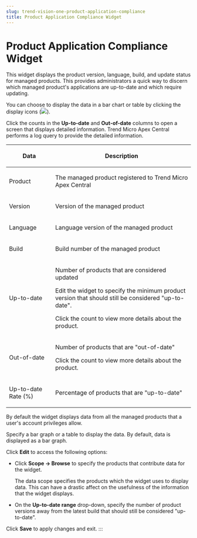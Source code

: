 ```yaml
---
slug: trend-vision-one-product-application-compliance
title: Product Application Compliance Widget
---
```

# Product Application Compliance Widget

This widget displays the product version, language, build, and update status for managed products. This provides administrators a quick way to discern which managed product's applications are up-to-date and which require updating.

You can choose to display the data in a bar chart or table by clicking the display icons (![](/images/widget_icon_display_bar_table=GUID-8C950E34-0D4B-4EC4-90B4-9B6EF12D3D3F=1=en-us=Low.webp)).

Click the counts in the **Up-to-date** and **Out-of-date** columns to open a screen that displays detailed information. Trend Micro Apex Central performs a log query to provide the detailed information.

<table>
<colgroup>
<col style="width: 25%" />
<col style="width: 75%" />
</colgroup>
<thead>
<tr>
<th><p>Data</p></th>
<th><p>Description</p></th>
</tr>
</thead>
<tbody>
<tr>
<td><p>Product</p></td>
<td><p>The managed product registered to Trend Micro Apex Central</p></td>
</tr>
<tr>
<td><p>Version</p></td>
<td><p>Version of the managed product</p></td>
</tr>
<tr>
<td><p>Language</p></td>
<td><p>Language version of the managed product</p></td>
</tr>
<tr>
<td><p>Build</p></td>
<td><p>Build number of the managed product</p></td>
</tr>
<tr>
<td><p>Up-to-date</p></td>
<td><p>Number of products that are considered updated</p>
<p>Edit the widget to specify the minimum product version that should still be considered "up-to-date".</p>
<p>Click the count to view more details about the product.</p></td>
</tr>
<tr>
<td><p>Out-of-date</p></td>
<td><p>Number of products that are "out-of-date"</p>
<p>Click the count to view more details about the product.</p></td>
</tr>
<tr>
<td><p>Up-to-date Rate (%)</p></td>
<td><p>Percentage of products that are "up-to-date"</p></td>
</tr>
</tbody>
</table>

By default the widget displays data from all the managed products that a user's account privileges allow.

Specify a bar graph or a table to display the data. By default, data is displayed as a bar graph.

Click **Edit** to access the following options:

- Click **Scope → Browse** to specify the products that contribute data for the widget.

  The data scope specifies the products which the widget uses to display data. This can have a drastic affect on the usefulness of the information that the widget displays.

- On the **Up-to-date range** drop-down, specify the number of product versions away from the latest build that should still be considered "up-to-date".

Click **Save** to apply changes and exit.
:::
